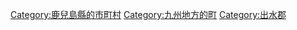 {{Commonscat|Nagashima, Kagoshima}}
{{Catmore}}

{{DEFAULTSORT:Nagashima}}
[[Category:鹿兒島縣的市町村|Category:鹿兒島縣的市町村]]
[[Category:九州地方的町|Category:九州地方的町]]
[[Category:出水郡|Category:出水郡]]